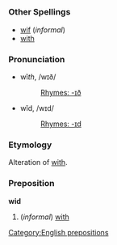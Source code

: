 =={{en}}==
[[Category:English prepositions]]
===Other Spellings===
*[[wif]] (''informal'')
*[[with]]
===Pronunciation===
*wĭ''th'', /wɪð/
*:[[Rhymes:English:-ɪð|Rhymes: -ɪð]]
*wĭd, /wɪd/
*:[[Rhymes:English:-ɪd|Rhymes: -ɪd]]
===Etymology===
Alteration of [[with]].
===Preposition===
'''wid'''

#(''informal'') [[with]]